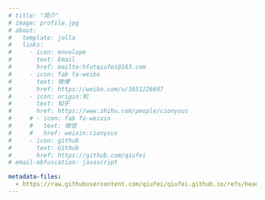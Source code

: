 ```yaml
---
# title: "简介"
# image: profile.jpg
# about:
#   template: jolla
#   links:
#     - icon: envelope
#       text: Email
#       href: mailto:hfutqiufei@163.com
#     - icon: fab fa-weibo
#       text: 微博
#       href: https://weibo.com/u/1651226607
#     - icon: origin:知
#       text: 知乎
#       href: https://www.zhihu.com/people/cionysus
#     # - icon: fab fa-weixin
#     #   text: 微信
#     #   href: weixin:cionysus
#     - icon: github
#       text: Github
#       href: https://github.com/qiufei
# email-obfuscation: javascript

metadata-files:
  - https://raw.githubusercontent.com/qiufei/qiufei.github.io/refs/heads/main/about.yml
---
```

<!-- 
我是邱飞，这是我的个人网站，

用于分享一些数据分析文章，还有个人的记录和资料。 -->

